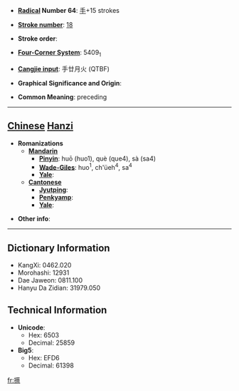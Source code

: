 * '''[[Wiktionary:Chinese radical index| Radical]] Number 64''': [[Wiktionary:Chinese radical index 手|手]]+15 strokes

* '''[[Wiktionary:Chinese total strokes index|Stroke number]]''': [[Wiktionary:Chinese total strokes index 18|18]]

* '''Stroke order''': 

* '''[[Wiktionary:Chinese four corner index|Four-Corner System]]''': 5409<sub>1</sub>

* '''[[Wiktionary:Chinese Cangjie index|Cangjie input]]''': 手廿月火 (QTBF)

* '''Graphical Significance and Origin''': 

* '''Common Meaning''': preceding

----

== [[Chinese]] [[Hanzi]] ==

* '''Romanizations'''
** '''[[Mandarin]]'''
*** '''[[Pinyin]]''': huō (huo1), què (que4), sà (sa4)
*** '''[[Wade-Giles]]''': huo<sup>1</sup>, ch'üeh<sup>4</sup>, sa<sup>4</sup>
*** '''[[Yale]]''': 
** '''[[Cantonese]]'''
*** '''[[Jyutping]]''':
*** '''[[Penkyamp]]''': 
*** '''[[Yale]]''': 

* '''Other info''': 

----

== Dictionary Information ==

* KangXi: 0462.020
* Morohashi: 12931
* Dae Jaweon: 0811.100
* Hanyu Da Zidian: 31979.050

== Technical Information ==

* '''Unicode''':
** Hex: 6503
** Decimal: 25859
* '''Big5''':
** Hex: EFD6
** Decimal: 61398

[[fr:攃]]